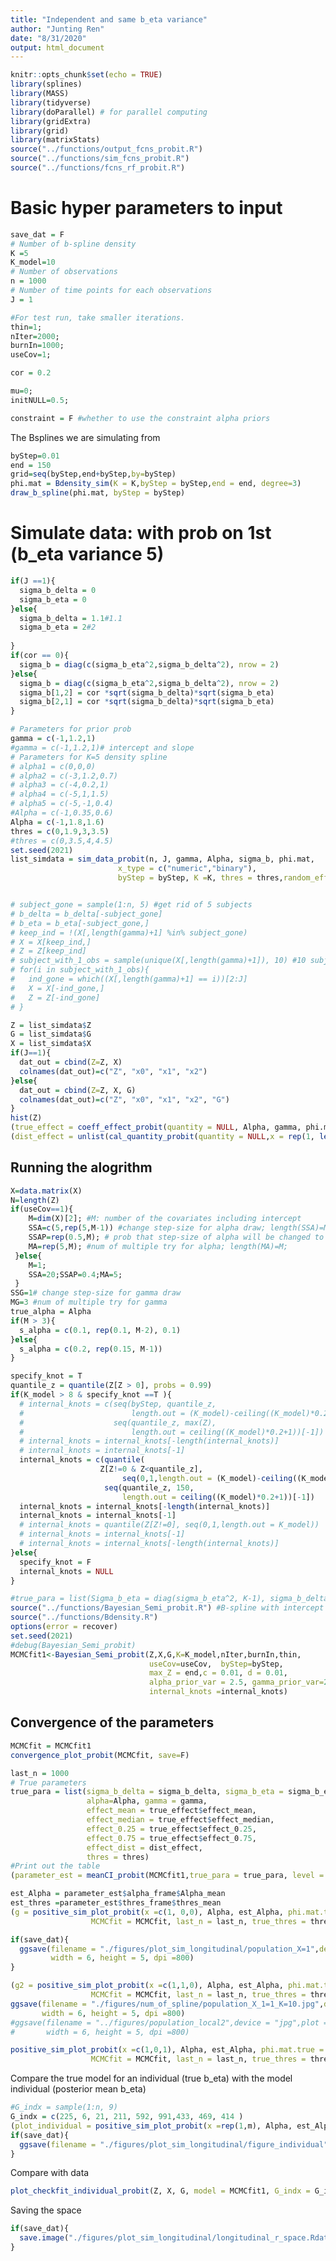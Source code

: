 ---
title: "Independent and same b_eta variance"
author: "Junting Ren"
date: "8/31/2020"
output: html_document
---

```{r setup, include=FALSE}
knitr::opts_chunk$set(echo = TRUE)
library(splines)
library(MASS)
library(tidyverse)
library(doParallel) # for parallel computing
library(gridExtra)
library(grid)
library(matrixStats)
source("../functions/output_fcns_probit.R")
source("../functions/sim_fcns_probit.R")
source("../functions/fcns_rf_probit.R")
```




# Basic hyper parameters to input
```{r}
save_dat = F
# Number of b-spline density
K =5
K_model=10
# Number of observations
n = 1000
# Number of time points for each observations
J = 1

#For test run, take smaller iterations.
thin=1;
nIter=2000;
burnIn=1000;
useCov=1;

cor = 0.2

mu=0;
initNULL=0.5;

constraint = F #whether to use the constraint alpha priors

```


The Bsplines we are simulating from
```{r}
byStep=0.01
end = 150
grid=seq(byStep,end+byStep,by=byStep)
phi.mat = Bdensity_sim(K = K,byStep = byStep,end = end, degree=3)
draw_b_spline(phi.mat, byStep = byStep)
```

# Simulate data: with prob on 1st (b_eta variance 5)



```{r}
if(J ==1){
  sigma_b_delta = 0
  sigma_b_eta = 0
}else{
  sigma_b_delta = 1.1#1.1
  sigma_b_eta = 2#2
  
}
if(cor == 0){
  sigma_b = diag(c(sigma_b_eta^2,sigma_b_delta^2), nrow = 2)
}else{
  sigma_b = diag(c(sigma_b_eta^2,sigma_b_delta^2), nrow = 2)
  sigma_b[1,2] = cor *sqrt(sigma_b_delta)*sqrt(sigma_b_eta)
  sigma_b[2,1] = cor *sqrt(sigma_b_delta)*sqrt(sigma_b_eta)
}

# Parameters for prior prob
gamma = c(-1,1.2,1)
#gamma = c(-1,1.2,1)# intercept and slope
# Parameters for K=5 density spline
# alpha1 = c(0,0,0)
# alpha2 = c(-3,1.2,0.7)
# alpha3 = c(-4,0.2,1)
# alpha4 = c(-5,1,1.5)
# alpha5 = c(-5,-1,0.4)
#Alpha = c(-1,0.35,0.6)
Alpha = c(-1,1.8,1.6)
thres = c(0,1.9,3,3.5) 
#thres = c(0,3.5,4,4.5)
set.seed(2021)
list_simdata = sim_data_probit(n, J, gamma, Alpha, sigma_b, phi.mat, 
                        x_type = c("numeric","binary"), 
                        byStep = byStep, K =K, thres = thres,random_effect_equal = F)


# subject_gone = sample(1:n, 5) #get rid of 5 subjects
# b_delta = b_delta[-subject_gone]
# b_eta = b_eta[-subject_gone,]
# keep_ind = !(X[,length(gamma)+1] %in% subject_gone)
# X = X[keep_ind,]
# Z = Z[keep_ind]
# subject_with_1_obs = sample(unique(X[,length(gamma)+1]), 10) #10 subjects with 1 observation
# for(i in subject_with_1_obs){
#   ind_gone = which((X[,length(gamma)+1] == i))[2:J]
#   X = X[-ind_gone,]
#   Z = Z[-ind_gone]
# }

Z = list_simdata$Z
G = list_simdata$G
X = list_simdata$X
if(J==1){
  dat_out = cbind(Z=Z, X)
  colnames(dat_out)=c("Z", "x0", "x1", "x2")
}else{
  dat_out = cbind(Z=Z, X, G)
  colnames(dat_out)=c("Z", "x0", "x1", "x2", "G")
}
hist(Z)
(true_effect = coeff_effect_probit(quantity = NULL, Alpha, gamma, phi.mat, grid, byStep,K =K, thres = thres))
(dist_effect = unlist(cal_quantity_probit(quantity = NULL,x = rep(1, length(gamma)), Alpha, gamma, phi.mat, grid, byStep, K, thres = thres)))
```



## Running the alogrithm
```{r results=F, message = F}
X=data.matrix(X)
N=length(Z)
if(useCov==1){
 	M=dim(X)[2]; #M: number of the covariates including intercept
 	SSA=c(5,rep(5,M-1)) #change step-size for alpha draw; length(SSA)=M 
 	SSAP=rep(0.5,M); # prob that step-size of alpha will be changed to SSA; length(SSAP)=M;
 	MA=rep(5,M); #num of multiple try for alpha; length(MA)=M;
 }else{
 	M=1;
 	SSA=20;SSAP=0.4;MA=5;
 }
SSG=1# change step-size for gamma draw
MG=3 #num of multiple try for gamma
true_alpha = Alpha
if(M > 3){
  s_alpha = c(0.1, rep(0.1, M-2), 0.1)
}else{
  s_alpha = c(0.2, rep(0.15, M-1))
}

specify_knot = T
quantile_z = quantile(Z[Z > 0], probs = 0.99)
if(K_model > 8 & specify_knot ==T ){
  # internal_knots = c(seq(byStep, quantile_z,
  #                        length.out = (K_model)-ceiling((K_model)*0.2)),
  #                    seq(quantile_z, max(Z),
  #                        length.out = ceiling((K_model)*0.2+1))[-1])
  # internal_knots = internal_knots[-length(internal_knots)]
  # internal_knots = internal_knots[-1]
  internal_knots = c(quantile(
                    Z[Z!=0 & Z<quantile_z],
                         seq(0,1,length.out = (K_model)-ceiling((K_model)*0.2))),
                     seq(quantile_z, 150,
                         length.out = ceiling((K_model)*0.2+1))[-1])
  internal_knots = internal_knots[-length(internal_knots)]
  internal_knots = internal_knots[-1]
  # internal_knots = quantile(Z[Z!=0], seq(0,1,length.out = K_model))
  # internal_knots = internal_knots[-1]
  # internal_knots = internal_knots[-length(internal_knots)]
}else{
  specify_knot = F
  internal_knots = NULL
}

#true_para = list(Sigma_b_eta = diag(sigma_b_eta^2, K-1), sigma_b_delta_sq = sigma_b_delta^2, b_eta = list_simdata$b_eta, Alpha = true_alpha,b_delta = list_simdata$b_delta, Gamma = gamma)
source("../functions/Bayesian_Semi_probit.R") #B-spline with intercept
source("../functions/Bdensity.R")
options(error = recover)
set.seed(2021)
#debug(Bayesian_Semi_probit)
MCMCfit1<-Bayesian_Semi_probit(Z,X,G,K=K_model,nIter,burnIn,thin, 
                               useCov=useCov,  byStep=byStep,
                               max_Z = end,c = 0.01, d = 0.01, 
                               alpha_prior_var = 2.5, gamma_prior_var=2.5, 
                               internal_knots =internal_knots)
```

## Convergence of the parameters
```{r}
MCMCfit = MCMCfit1
convergence_plot_probit(MCMCfit, save=F) 
```


```{r}
last_n = 1000
# True parameters
true_para = list(sigma_b_delta = sigma_b_delta, sigma_b_eta = sigma_b_eta, 
                 alpha=Alpha, gamma = gamma, 
                 effect_mean = true_effect$effect_mean, 
                 effect_median = true_effect$effect_median,
                 effect_0.25 = true_effect$effect_0.25,
                 effect_0.75 = true_effect$effect_0.75,
                 effect_dist = dist_effect,
                 thres = thres)
#Print out the table
(parameter_est = meanCI_probit(MCMCfit1,true_para = true_para, level = 0.05,last_n = last_n ))
```


```{r}
est_Alpha = parameter_est$alpha_frame$Alpha_mean
est_thres =parameter_est$thres_frame$thres_mean
(g = positive_sim_plot_probit(x =c(1, 0,0), Alpha, est_Alpha, phi.mat.true = phi.mat,phi.mat.model = MCMCfit$Bden_raw, byStep = byStep, 
                  MCMCfit = MCMCfit, last_n = last_n, true_thres = thres, est_thres = est_thres))

if(save_dat){
  ggsave(filename = "./figures/plot_sim_longitudinal/population_X=1",device = "jpg",plot = g[[1]],
         width = 6, height = 5, dpi =800)
}

```

```{r}
(g2 = positive_sim_plot_probit(x =c(1,1,0), Alpha, est_Alpha, phi.mat.true = phi.mat,phi.mat.model = MCMCfit$Bden_raw, byStep = byStep,
                  MCMCfit = MCMCfit, last_n = last_n, true_thres = thres, est_thres = est_thres))
ggsave(filename = "./figures/num_of_spline/population_X_1=1_K=10.jpg",device = "jpg",plot = g2[[1]],
       width = 6, height = 5, dpi =800)
#ggsave(filename = "../figures/population_local2",device = "jpg",plot = g2[[1]],
#       width = 6, height = 5, dpi =800)
```

```{r}
positive_sim_plot_probit(x =c(1,0,1), Alpha, est_Alpha, phi.mat.true = phi.mat,phi.mat.model = MCMCfit$Bden_raw, byStep = byStep,
                  MCMCfit = MCMCfit, last_n = last_n, true_thres = thres, est_thres = est_thres)
```


Compare the true model for an individual (true b_eta) with the model individual (posterior mean b_eta)
```{r}
#G_indx = sample(1:n, 9)
G_indx = c(225, 6, 21, 211, 592, 991,433, 469, 414 )
(plot_individual = positive_sim_plot_probit(x =rep(1,m), Alpha, est_Alpha, phi.mat.true = phi.mat, phi.mat.model = MCMCfit$Bden_raw, byStep = byStep, G = G, MCMCfit = MCMCfit1, true_b_eta = list_simdata$b_eta, X = X,G_indx=G_indx, last_n = last_n, true_thres = thres, est_thres = est_thres))
if(save_dat){
  ggsave(filename = "./figures/plot_sim_longitudinal/figure_individual",device = "jpg",plot = plot_individual,width = 6, height = 5, dpi =800)
}
```

Compare with data
```{r}
plot_checkfit_individual_probit(Z, X, G, model = MCMCfit1, G_indx = G_indx)
```

Saving the space
```{r}
if(save_dat){
  save.image("./figures/plot_sim_longitudinal/longitudinal_r_space.Rdata")
}
```

